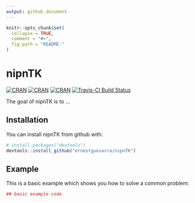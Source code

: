 ```yaml
---
output: github_document
---
```


<!-- README.md is generated from README.Rmd. Please edit that file -->

```r
knitr::opts_chunk$set(
  collapse = TRUE,
  comment = "#>",
  fig.path = "README-"
)
```

# nipnTK
[![CRAN](https://img.shields.io/cran/v/nipnTK.svg)](https://cran.r-project.org/package=nipnTK)
[![CRAN](https://img.shields.io/cran/l/nipnTK.svg)](https://CRAN.R-project.org/package=nipnTK)
[![CRAN](http://cranlogs.r-pkg.org/badges/nipnTK)](https://cran.r-project.org/package=nipnTK)
[![Travis-CI Build Status](https://travis-ci.org/ernestguevarra/nipnTK.svg?branch=master)](https://travis-ci.org/ernestguevarra/nipnTK)


The goal of nipnTK is to ...

## Installation

You can install nipnTK from github with:

```r
# install.packages("devtools")
devtools::install_github("ernestguevarra/nipnTK")
```

## Example

This is a basic example which shows you how to solve a common problem:

```r
## basic example code
```
